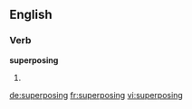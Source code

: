 
==English==

===Verb===
'''superposing'''

# {{present participle of|superpose}}

[[de:superposing]]
[[fr:superposing]]
[[vi:superposing]]